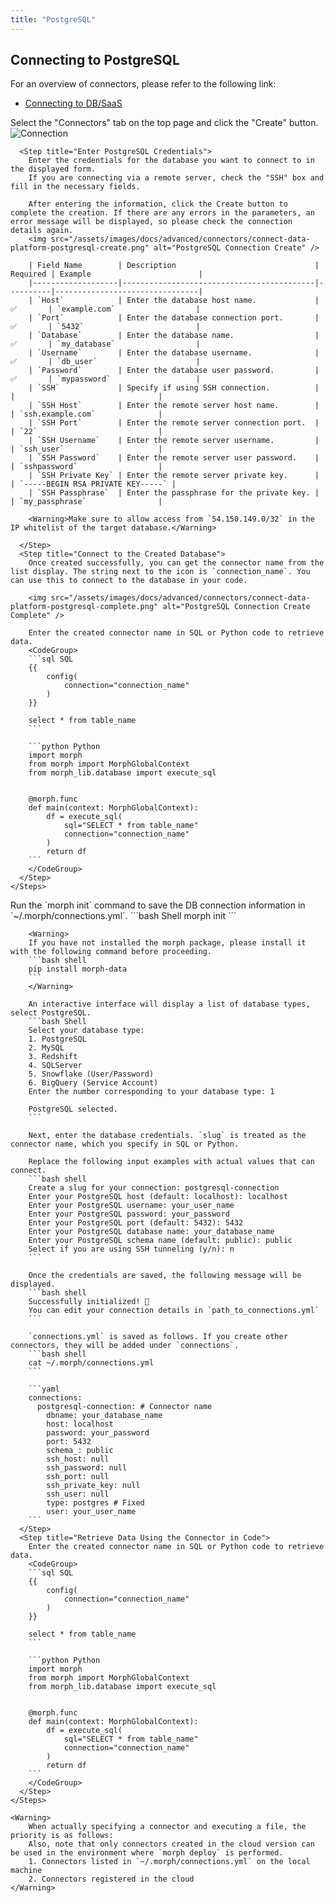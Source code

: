 ```yaml
---
title: "PostgreSQL"
---
```


## Connecting to PostgreSQL

For an overview of connectors, please refer to the following link:

- [Connecting to DB/SaaS](/docs/en/develop/guides/integration)

<Tabs>
  <Tab title="Cloud Version">
    <Steps>
      <Step title="Create a Connector">
        Select the "Connectors" tab on the top page and click the "Create" button.
        <img src="/assets/images/docs/advanced/connectors/connect-data-platform-connection.png" alt="Connection" />
      </Step>

      <Step title="Enter PostgreSQL Credentials">
        Enter the credentials for the database you want to connect to in the displayed form.
        If you are connecting via a remote server, check the "SSH" box and fill in the necessary fields.

        After entering the information, click the Create button to complete the creation. If there are any errors in the parameters, an error message will be displayed, so please check the connection details again.
        <img src="/assets/images/docs/advanced/connectors/connect-data-platform-postgresql-create.png" alt="PostgreSQL Connection Create" />

        | Field Name        | Description                               | Required | Example                        |
        |-------------------|-------------------------------------------|----------|--------------------------------|
        | `Host`            | Enter the database host name.             | ✅       | `example.com`                  |
        | `Port`            | Enter the database connection port.       | ✅       | `5432`                         |
        | `Database`        | Enter the database name.                  | ✅       | `my_database`                  |
        | `Username`        | Enter the database username.              | ✅       | `db_user`                      |
        | `Password`        | Enter the database user password.         | ✅       | `mypassword`                   |
        | `SSH`             | Specify if using SSH connection.          |          |                                |
        | `SSH Host`        | Enter the remote server host name.        |          | `ssh.example.com`              |
        | `SSH Port`        | Enter the remote server connection port.  |          | `22`                           |
        | `SSH Username`    | Enter the remote server username.         |          | `ssh_user`                     |
        | `SSH Password`    | Enter the remote server user password.    |          | `sshpassword`                  |
        | `SSH Private Key` | Enter the remote server private key.      |          | `-----BEGIN RSA PRIVATE KEY-----` |
        | `SSH Passphrase`  | Enter the passphrase for the private key. |          | `my_passphrase`                |

        <Warning>Make sure to allow access from `54.150.149.0/32` in the IP whitelist of the target database.</Warning>

      </Step>
      <Step title="Connect to the Created Database">
        Once created successfully, you can get the connector name from the list display. The string next to the icon is `connection_name`. You can use this to connect to the database in your code.

        <img src="/assets/images/docs/advanced/connectors/connect-data-platform-postgresql-complete.png" alt="PostgreSQL Connection Create Complete" />

        Enter the created connector name in SQL or Python code to retrieve data.
        <CodeGroup>
        ```sql SQL
        {{
            config(
                connection="connection_name"
            )
        }}

        select * from table_name
        ```

        ```python Python
        import morph
        from morph import MorphGlobalContext
        from morph_lib.database import execute_sql


        @morph.func
        def main(context: MorphGlobalContext):
            df = execute_sql(
                sql="SELECT * from table_name"
                connection="connection_name"
            )
            return df
        ```
        </CodeGroup>
      </Step>
    </Steps>

  </Tab>
  <Tab title="Local Version">
    <Steps>
      <Step title="Run the morph init Command">
        Run the `morph init` command to save the DB connection information in `~/.morph/connections.yml`.
        ```bash Shell
        morph init
        ```

        <Warning>
        If you have not installed the morph package, please install it with the following command before proceeding.
        ```bash shell
        pip install morph-data
        ```
        </Warning>

        An interactive interface will display a list of database types, select PostgreSQL.
        ```bash Shell
        Select your database type:
        1. PostgreSQL
        2. MySQL
        3. Redshift
        4. SQLServer
        5. Snowflake (User/Password)
        6. BigQuery (Service Account)
        Enter the number corresponding to your database type: 1

        PostgreSQL selected.
        ```

        Next, enter the database credentials. `slug` is treated as the connector name, which you specify in SQL or Python.

        Replace the following input examples with actual values that can connect.
        ```bash shell
        Create a slug for your connection: postgresql-connection
        Enter your PostgreSQL host (default: localhost): localhost
        Enter your PostgreSQL username: your_user_name
        Enter your PostgreSQL password: your_password
        Enter your PostgreSQL port (default: 5432): 5432
        Enter your PostgreSQL database name: your_database_name
        Enter your PostgreSQL schema name (default: public): public
        Select if you are using SSH tunneling (y/n): n
        ```

        Once the credentials are saved, the following message will be displayed.
        ```bash shell
        Successfully initialized! 🎉
        You can edit your connection details in `path_to_connections.yml`
        ```

        `connections.yml` is saved as follows. If you create other connectors, they will be added under `connections`.
        ```bash shell
        cat ~/.morph/connections.yml
        ```

        ```yaml
        connections:
          postgresql-connection: # Connector name
            dbname: your_database_name
            host: localhost
            password: your_password
            port: 5432
            schema_: public
            ssh_host: null
            ssh_password: null
            ssh_port: null
            ssh_private_key: null
            ssh_user: null
            type: postgres # Fixed
            user: your_user_name
        ```
      </Step>
      <Step title="Retrieve Data Using the Connector in Code">
        Enter the created connector name in SQL or Python code to retrieve data.
        <CodeGroup>
        ```sql SQL
        {{
            config(
                connection="connection_name"
            )
        }}

        select * from table_name
        ```

        ```python Python
        import morph
        from morph import MorphGlobalContext
        from morph_lib.database import execute_sql


        @morph.func
        def main(context: MorphGlobalContext):
            df = execute_sql(
                sql="SELECT * from table_name"
                connection="connection_name"
            )
            return df
        ```
        </CodeGroup>
      </Step>
    </Steps>

    <Warning>
        When actually specifying a connector and executing a file, the priority is as follows:
        Also, note that only connectors created in the cloud version can be used in the environment where `morph deploy` is performed.
        1. Connectors listed in `~/.morph/connections.yml` on the local machine
        2. Connectors registered in the cloud
    </Warning>

  </Tab>
</Tabs>

